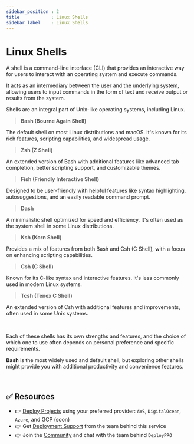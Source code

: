 ```yaml
---
sidebar_position : 2
title            : Linux Shells
sidebar_label    : Linux Shells
---
```


# Linux Shells

A shell is a command-line interface (CLI) that provides an interactive way for users to interact with an operating system and execute commands.

It acts as an intermediary between the user and the underlying system, allowing users to input commands in the form of text and receive output or results from the system. 

Shells are an integral part of Unix-like operating systems, including Linux.


> **Bash (Bourne Again Shell)**

The default shell on most Linux distributions and macOS. It's known for its rich features, scripting capabilities, and widespread usage.

> **Zsh (Z Shell)**

An extended version of Bash with additional features like advanced tab completion, better scripting support, and customizable themes.

> **Fish (Friendly Interactive Shell)**

Designed to be user-friendly with helpful features like syntax highlighting, autosuggestions, and an easily readable command prompt.

> **Dash**

A minimalistic shell optimized for speed and efficiency. It's often used as the system shell in some Linux distributions.

> **Ksh (Korn Shell)**

Provides a mix of features from both Bash and Csh (C Shell), with a focus on enhancing scripting capabilities.

> **Csh (C Shell)**

Known for its C-like syntax and interactive features. It's less commonly used in modern Linux systems.

> **Tcsh (Tenex C Shell)**

An extended version of Csh with additional features and improvements, often used in some Unix systems.

<br />

Each of these shells has its own strengths and features, and the choice of which one to use often depends on personal preference and specific requirements. 

**Bash** is the most widely used and default shell, but exploring other shells might provide you with additional productivity and convenience features.

<br />

## ✅ Resources

- 👉 [Deploy Projects](https://deploypro.dev/) using your preferred provider: `AWS`, `DigitalOcean`, `Azure`, and GCP (soon)
- 👉 Get [Deployment Support](https://deploypro.dev/support/) from the team behind this service
- 👉 Join the [Community](https://discord.gg/qQhjQZhnur) and chat with the team behind `DeployPRO`
